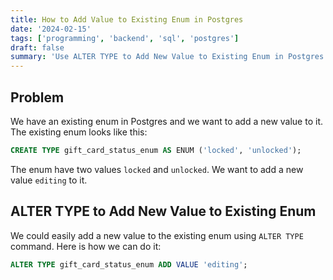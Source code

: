 ```yaml
---
title: How to Add Value to Existing Enum in Postgres
date: '2024-02-15'
tags: ['programming', 'backend', 'sql', 'postgres']
draft: false
summary: 'Use ALTER TYPE to Add New Value to Existing Enum in Postgres'
---
```


## Problem

We have an existing enum in Postgres and we want to add a new value to it. The existing enum looks like this:

```sql
CREATE TYPE gift_card_status_enum AS ENUM ('locked', 'unlocked');
```

The enum have two values `locked` and `unlocked`. We want to add a new value `editing` to it.

## ALTER TYPE to Add New Value to Existing Enum

We could easily add a new value to the existing enum using `ALTER TYPE` command. Here is how we can do it:

```sql
ALTER TYPE gift_card_status_enum ADD VALUE 'editing';
```
